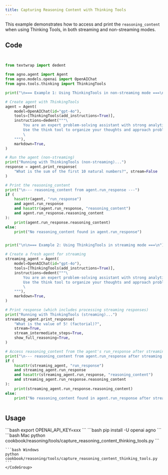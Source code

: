 ```yaml
---
title: Capturing Reasoning Content with Thinking Tools
---
```


This example demonstrates how to access and print the `reasoning_content`
when using Thinking Tools, in both streaming and non-streaming modes.
## Code

```python cookbook/reasoning/tools/capture_reasoning_content_thinking_tools.py


from textwrap import dedent

from agno.agent import Agent
from agno.models.openai import OpenAIChat
from agno.tools.thinking import ThinkingTools

print("\n=== Example 1: Using ThinkingTools in non-streaming mode ===\n")

# Create agent with ThinkingTools
agent = Agent(
    model=OpenAIChat(id="gpt-4o"),
    tools=[ThinkingTools(add_instructions=True)],
    instructions=dedent("""\
        You are an expert problem-solving assistant with strong analytical skills! 🧠
        Use the think tool to organize your thoughts and approach problems step-by-step.
        \
    """),
    markdown=True,
)

# Run the agent (non-streaming)
print("Running with ThinkingTools (non-streaming)...")
response = agent.print_response(
    "What is the sum of the first 10 natural numbers?", stream=False
)

# Print the reasoning_content
print("\n--- reasoning_content from agent.run_response ---")
if (
    hasattr(agent, "run_response")
    and agent.run_response
    and hasattr(agent.run_response, "reasoning_content")
    and agent.run_response.reasoning_content
):
    print(agent.run_response.reasoning_content)
else:
    print("No reasoning_content found in agent.run_response")


print("\n\n=== Example 2: Using ThinkingTools in streaming mode ===\n")

# Create a fresh agent for streaming
streaming_agent = Agent(
    model=OpenAIChat(id="gpt-4o"),
    tools=[ThinkingTools(add_instructions=True)],
    instructions=dedent("""\
        You are an expert problem-solving assistant with strong analytical skills! 🧠
        Use the think tool to organize your thoughts and approach problems step-by-step.
        \
    """),
    markdown=True,
)

# Print response (which includes processing streaming responses)
print("Running with ThinkingTools (streaming)...")
streaming_agent.print_response(
    "What is the value of 5! (factorial)?",
    stream=True,
    stream_intermediate_steps=True,
    show_full_reasoning=True,
)

# Access reasoning_content from the agent's run_response after streaming
print("\n--- reasoning_content from agent.run_response after streaming ---")
if (
    hasattr(streaming_agent, "run_response")
    and streaming_agent.run_response
    and hasattr(streaming_agent.run_response, "reasoning_content")
    and streaming_agent.run_response.reasoning_content
):
    print(streaming_agent.run_response.reasoning_content)
else:
    print("No reasoning_content found in agent.run_response after streaming")



```

## Usage

<Steps>
  <Snippet file="create-venv-step.mdx" />

  <Step title="Set your API key">
    ```bash
    export OPENAI_API_KEY=xxx
    ```
  </Step>

  <Step title="Install libraries">
    ```bash
    pip install -U openai agno
    ```
  </Step>

  <Step title="Run Example">
    <CodeGroup>
    ```bash Mac
    python cookbook/reasoning/tools/capture_reasoning_content_thinking_tools.py
    ```

    ```bash Windows
    python cookbook/reasoning/tools/capture_reasoning_content_thinking_tools.py
    ```
    </CodeGroup>
  </Step>
</Steps>
